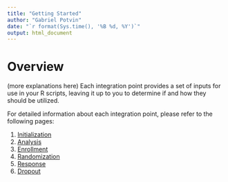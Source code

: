```yaml
---
title: "Getting Started"
author: "Gabriel Potvin"
date: "`r format(Sys.time(), '%B %d, %Y')`"
output: html_document
---
```


# Overview

(more explanations here)
Each integration point provides a set of inputs for use in your R scripts, leaving it up to you to determine if and how they should be utilized.

For detailed information about each integration point, please refer to the following pages:

1. [Initialization](IntegrationPointInitialization.html)
2. [Analysis](IntegrationPointAnalysis.html)
3. [Enrollment](IntegrationPointEnrollment.html)
4. [Randomization](IntegrationPointRandomization.html)
5. [Response](IntegrationPointResponse.html)
6. [Dropout](IntegrationPointDropout.html)
